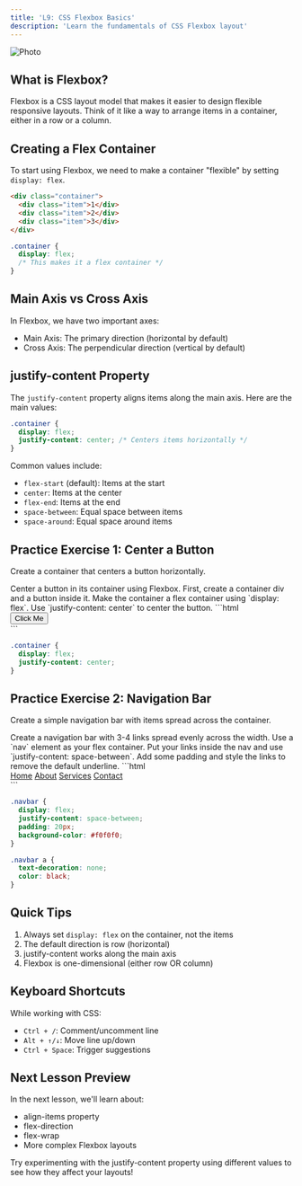 ```yaml
---
title: 'L9: CSS Flexbox Basics'
description: 'Learn the fundamentals of CSS Flexbox layout'
---
```


<img src="https://picsum.photos/700/300?random=4" align="center" border-radius="20px" alt="Photo" />

## What is Flexbox?

Flexbox is a CSS layout model that makes it easier to design flexible responsive layouts. Think of it like a way to arrange items in a container, either in a row or a column.

## Creating a Flex Container

To start using Flexbox, we need to make a container "flexible" by setting `display: flex`.

```html
<div class="container">
  <div class="item">1</div>
  <div class="item">2</div>
  <div class="item">3</div>
</div>
```

```css
.container {
  display: flex;
  /* This makes it a flex container */
}
```

## Main Axis vs Cross Axis

In Flexbox, we have two important axes:
- Main Axis: The primary direction (horizontal by default)
- Cross Axis: The perpendicular direction (vertical by default)

## justify-content Property

The `justify-content` property aligns items along the main axis. Here are the main values:

```css
.container {
  display: flex;
  justify-content: center; /* Centers items horizontally */
}
```

Common values include:
- `flex-start` (default): Items at the start
- `center`: Items at the center
- `flex-end`: Items at the end
- `space-between`: Equal space between items
- `space-around`: Equal space around items

## Practice Exercise 1: Center a Button

Create a container that centers a button horizontally.

<Accordion title="🎯 Task">
Center a button in its container using Flexbox.
</Accordion>

<Accordion title="🔍 Hint 1">
First, create a container div and a button inside it.
</Accordion>

<Accordion title="🔍 Hint 2">
Make the container a flex container using `display: flex`.
</Accordion>

<Accordion title="🔍 Hint 3">
Use `justify-content: center` to center the button.
</Accordion>

<Accordion title="💡 Solution">
```html
<div class="container">
  <button>Click Me</button>
</div>
```

```css
.container {
  display: flex;
  justify-content: center;
}
```
</Accordion>

## Practice Exercise 2: Navigation Bar

Create a simple navigation bar with items spread across the container.

<Accordion title="🎯 Task">
Create a navigation bar with 3-4 links spread evenly across the width.
</Accordion>

<Accordion title="🔍 Hint 1">
Use a `nav` element as your flex container.
</Accordion>

<Accordion title="🔍 Hint 2">
Put your links inside the nav and use `justify-content: space-between`.
</Accordion>

<Accordion title="🔍 Hint 3">
Add some padding and style the links to remove the default underline.
</Accordion>

<Accordion title="💡 Solution">
```html
<nav class="navbar">
  <a href="#">Home</a>
  <a href="#">About</a>
  <a href="#">Services</a>
  <a href="#">Contact</a>
</nav>
```

```css
.navbar {
  display: flex;
  justify-content: space-between;
  padding: 20px;
  background-color: #f0f0f0;
}

.navbar a {
  text-decoration: none;
  color: black;
}
```
</Accordion>

## Quick Tips

1. Always set `display: flex` on the container, not the items
2. The default direction is row (horizontal)
3. justify-content works along the main axis
4. Flexbox is one-dimensional (either row OR column)

## Keyboard Shortcuts

While working with CSS:
- `Ctrl + /`: Comment/uncomment line
- `Alt + ↑/↓`: Move line up/down
- `Ctrl + Space`: Trigger suggestions

## Next Lesson Preview
In the next lesson, we'll learn about:
- align-items property
- flex-direction
- flex-wrap
- More complex Flexbox layouts

Try experimenting with the justify-content property using different values to see how they affect your layouts!
